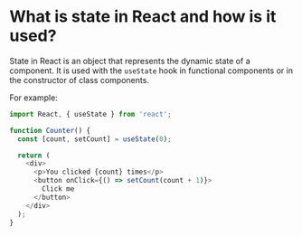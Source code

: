 # What is state in React and how is it used?

State in React is an object that represents the dynamic state of a component. It is used with the `useState` hook in functional components or in the constructor of class components.

For example:

```javascript
import React, { useState } from 'react';

function Counter() {
  const [count, setCount] = useState(0);

  return (
    <div>
      <p>You clicked {count} times</p>
      <button onClick={() => setCount(count + 1)}>
        Click me
      </button>
    </div>
  );
}
```
